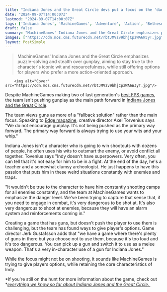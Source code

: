 ```yaml
---
title: "Indiana Jones and the Great Circle devs put a focus on the 'danger level' of using guns because 'Indy doesn't have superpowers'"
date: "2024-09-07T14:00:07Z"
lastmod: "2024-09-07T14:00:07Z"
tags: ['Indiana Jones', 'MachineGames', 'Adventure', 'Action', 'Bethesda', 'PC', 'Xbox', 'PlayStation']
draft: false
summary: "MachineGames' Indiana Jones and the Great Circle emphasizes puzzle-solving and stealth over gunplay, aiming to stay true to the character's iconic wit and resourcefulness, while still offering options for players who prefer a more action-oriented approach."
images: ["https://cdn.mos.cms.futurecdn.net/rbtJMVzv9bhjCpzWA6WJyT.jpg"]
layout: PostSimple
---
```

> MachineGames' Indiana Jones and the Great Circle emphasizes puzzle-solving and stealth over gunplay, aiming to stay true to the character's iconic wit and resourcefulness, while still offering options for players who prefer a more action-oriented approach.


        <img alt="Cover" src="https://cdn.mos.cms.futurecdn.net/rbtJMVzv9bhjCpzWA6WJyT.jpg"/>
        
Despite MachineGames making two of last generation's [best FPS games](https://www.gamesradar.com/best-fps-games/), the team isn't pushing gunplay as the main path forward in [Indiana Jones and the Great Circle](https://www.gamesradar.com/games/adventure/skyrims-todd-howard-was-the-instigator-of-our-major-plot-device-in-indiana-jones-and-the-great-circle-and-loves-the-series-so-much-that-hes-been-an-invaluable-source-of-feedback/). 

The team views guns as more of a "fallback solution" rather than the main focus. Speaking to [Edge magazine](https://www.gamesradar.com/edge/), creative director Axel Torvenius says "We do not encourage gunplay. It's not being pushed as the primary way forward. The primary way forward is always trying to use your wits and your whip."

Indiana Jones isn't a character who is going to win shootouts with dozens of people, he often uses his wits to outsmart the enemy, or avoid conflict all together. Tovenius says "Indy doesn't have superpowers. Very often, you can tell that it's not easy for him to be in a fight. At the end of the day, he's a teacher and a somewhat clumsy archeologist. He just happens to have this passion that puts him in these weird situations constantly with enemies and traps.

"It wouldn't be true to the character to have him constantly shooting camps for all enemies constantly, and the team at MachineGames wants to emphasize the danger level. We've been trying to capture that sense that, if you need to engage in combat, it's very dangerous to be shot at. It's also very dangerous to shoot at enemies, because they will have an alarm system and reinforcements coming in."

Creating a game that has guns, but doesn't push the player to use them is challenging, but the team has found ways to give player's options. Game director Jerk Gustafsson adds that "we have a game where there's plenty of guns in there but you choose not to use them, because it's too loud and it's too dangerous. You can pick up a gun and switch it to use as a melee weapon. That's a very in-character use of a gun for Indiana Jones."

While the focus might not be on shooting, it sounds like MachineGames is trying to give players options, while retaining the core characteristics of Indy. 

*If you're still on the hunt for more information about the game, check out *[<em>everything we know so far about Indiana Jones and the Great Circle. </em>](https://www.gamesradar.com/indiana-jones-game-bethesda-guide/) 
        